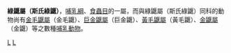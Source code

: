 {{unreferenced|time=2018-04-26T13:52:42+00:00}}
{{Automatic taxobox
| taxon = Chlorotalpa
| authority = Roberts, 1924 
}}

'''綠鼴屬（斯氏綠鼴）'''，[[哺乳綱|哺乳綱]]、[[食蟲目|食蟲目]]的一屬，而與綠鼴屬（斯氏綠鼴）同科的動物尚有[[金毛鼴屬|金毛鼴屬]]（金毛鼴）、[[巨金鼴屬|巨金鼴屬]]（巨金鼴）、[[黃毛鼴屬|黃毛鼴屬]]（黃毛鼴）、[[金鼴屬|金鼴屬]]（金鼴）等之數種[[哺乳動物|哺乳動物]]。
{{taxonbar}}
[[Category:绿鼹属|L]]
[[Category:金毛鼴科|L]]